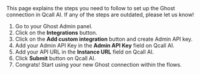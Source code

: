
<Info>
    This page explains the steps you need to follow to set up the Ghost connection in Qcall AI. If any of the steps are outdated, please let us know!
</Info>

1. Go to your Ghost Admin panel.
2. Click on the **Integrations** button.
3. Click on the **Add custom integration** button and create Admin API key.
4. Add your Admin API Key in the **Admin API Key** field on Qcall AI.
5. Add your API URL in the **Instance URL** field on Qcall AI.
6. Click **Submit** button on Qcall AI.
7. Congrats! Start using your new Ghost connection within the flows.
